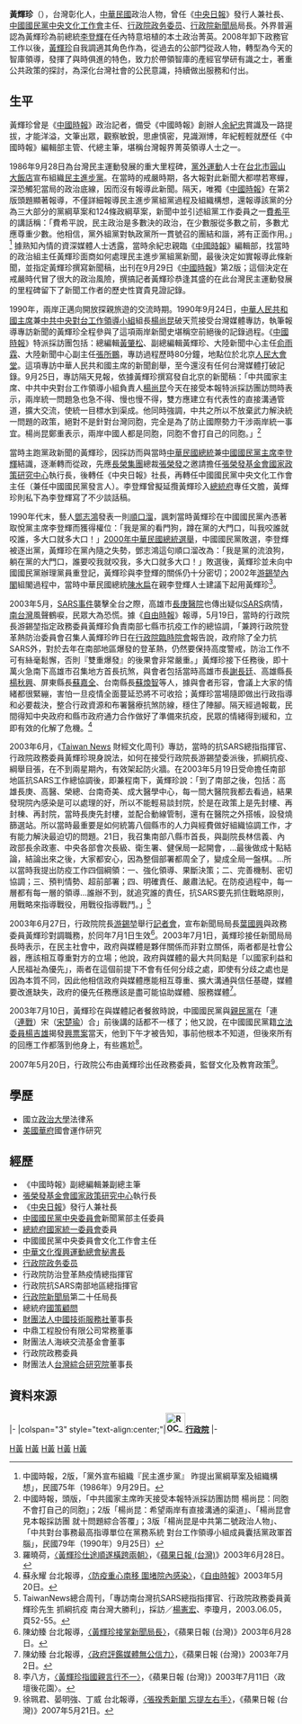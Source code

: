{{Infobox_officeholder
| name = 黃輝珍
| image name = 
| width = 
| Sex = 男
| Native place = 
| now = 
| period = 
| party = {{Kmt|19px}}
| date of birth = 1954年12月1日
| place of birth = 
| date of death = 
| place of death = 
| spouse = 
| educate = 
* 國立政治大學法律系畢業
| past = 
* 中國時報政治組主任 1986
* 中國時報副總編輯兼副總主筆 1989 - 1993
* 張榮發基金會國家政策研究中心執行長 1993 - 1996
* 中央日報社發行人兼社長 1996 - 1999
* 中國國民黨中央新聞黨部主任委員 1997 - 1999
* 總統府國家統一委員會委員 1999
* 中國國民黨中央文化工作會主任 1999 - 2000
* 中華文化復興運動總會秘書長 2001 - 2002
* 行政院政務委員 2002 - 2003
* 行政院防治登革熱疫情總指揮官 2002 - 2003
* 行政院抗SARS南部地區總指揮官 2003
* 行政院新聞局第二十任局長 2003 - 2004
* 總統府國策顧問 2004 - 2005
* 財團法人中國技術服務社董事長 2004 - 2005
* 中鼎工程公司常務董事 2004 - 2005
* 財團法人海峽交流基金會董事 2005 -
* 行政院政務委員 2007 - 2008
* 財團法人台灣綜合研究院董事長 2009 -
}}
'''黃輝珍'''（{{bd|1954年|12月1日||}}），台灣彰化人，[[中華民國|中華民國]]政治人物，曾任《[[中央日報|中央日報]]》發行人兼社長、[[中國國民黨中央文化工作會|中國國民黨中央文化工作會]]主任、[[中華民國行政院|行政院]][[政务委员_(中华民国)|政务委员]]、[[行政院新聞局|行政院新聞局]]局長。外界普遍認為黃輝珍為前總統[[李登輝|李登輝]]在任內特意培植的本土政治菁英。2008年卸下政務官工作以後，[[黃輝珍|黃輝珍]]自我調適其角色作為，從過去的公部門從政人物，轉型為今天的智庫領導，發揮了與時俱進的特色，致力於帶領智庫的產經官學研有識之士，著重公共政策的探討，為深化台灣社會的公民意識，持續做出服務和付出。

==生平==
黃輝珍曾是《[[中國時報|中國時報]]》政治記者，備受《中國時報》創辦人[[余紀忠|余紀忠]]賞識及一路提拔，才能洋溢，文筆出眾，觀察敏銳，思慮慎密，見識淵博，年紀輕輕就歷任《中國時報》編輯部主管、代總主筆，堪稱台灣報界菁英領導人士之一。

1986年9月28日為台灣民主運動發展的重大里程碑，[[黨外運動|黨外運動]]人士在[[台北市|台北市]][[圓山大飯店|圓山大飯店]]宣布組織[[民主進步黨|民主進步黨]]。在當時的戒嚴時期，各大報對此新聞大都噤若寒蟬，深恐觸犯當局的政治底線，因而沒有報導此新聞。隔天，唯獨《[[中國時報|中國時報]]》在第2版頭題顯著報導，不僅詳細報導民主進步黨組黨過程及組織構想，還報導該黨的分為三大部分的黨綱草案和124條政綱草案，新聞中並引述組黨工作委員之一[[費希平|費希平]]的講話稱：「費希平說，民主政治是多數決的政治，在少數服從多數之前，多數尤應尊重少數。他相信，黨外組黨對執政黨所一貫號召的團結和諧，將有正面作用。」<ref>中國時報，2版，「黨外宣布組織『民主進步黨』 昨提出黨綱草案及組織構想」，民國75年（1986年）9月29日。</ref> 據熟知內情的資深媒體人士透露，當時余紀忠親臨《[[中國時報|中國時報]]》編輯部，找當時的政治組主任黃輝珍面商如何處理民主進步黨組黨新聞，最後決定如實報導此條新聞，並指定黃輝珍撰寫新聞稿，出刊在9月29日《[[中國時報|中國時報]]》第2版；這個決定在戒嚴時代冒了很大的政治風險，撰搞記者黃輝珍恭逢其盛的在此台灣民主運動發展的里程碑留下了新聞工作者的歷史性寶貴見證記錄。

1990年，兩岸正邁向開放探親旅遊的交流時期。1990年9月24日，[[中華人民共和國主席|中華人民共和國主席]]兼[[中共中央對台工作領導小組|中共中央對台工作領導小組]]組長[[楊尚昆|楊尚昆]]破天荒接受台灣媒體專訪，執筆報導專訪新聞的黃輝珍全程參與了這項兩岸新聞史堪稱空前絕後的記錄過程。《[[中國時報|中國時報]]》特派採訪團包括：總編輯[[黃肇松|黃肇松]]、副總編輯黃輝珍、大陸新聞中心主任[[俞雨霖|俞雨霖]]、大陸新聞中心副主任[[張所鵬|張所鵬]]，專訪過程歷時80分鐘，地點位於北京[[人民大會堂|人民大會堂]]。這項專訪中華人民共和國主席的新聞創舉，至今還沒有任何台灣媒體打破記錄。9月25日，專訪隔天見報，依據黃輝珍撰寫發自北京的新聞稿：「中共國家主席、中共中央對台工作領導小組負責人[[楊尚昆|楊尚昆]]今天在接受本報特派採訪團訪問時表示，兩岸統一問題急也急不得、慢也慢不得，雙方應建立有代表性的直接溝通管道，擴大交流，使統一目標水到渠成。他同時強調，中共之所以不放棄武力解決統一問題的政策，絕對不是針對台灣同胞，完全是為了防止國際勢力干涉兩岸統一事宜。楊尚昆鄭重表示，兩岸中國人都是同胞，同胞不會打自己的同胞。」<ref>中國時報，頭版，「中共國家主席昨天接受本報特派採訪團訪問  楊尚昆：同胞不會打自己的同胞」；2版「楊尚昆：希望兩岸有直接溝通的渠道」、「楊尚昆會見本報採訪團  就十問題綜合答覆」；3版「楊尚昆是中共第二號政治人物」、「中共對台事務最高指導單位在黨務系統  對台工作領導小組成員囊括黨政軍首腦」，民國79年（1990年）9月25日）</ref>

當時主跑黨政新聞的黃輝珍，因採訪而與當時[[中華民國總統|中華民國總統]]兼[[中國國民黨主席|中國國民黨主席]][[李登輝|李登輝]]結識，逐漸轉而從政，先應[[長榮集團|長榮集團]]總裁[[張榮發|張榮發]]之邀請擔任[[張榮發基金會|張榮發基金會]][[國家政策研究中心|國家政策研究中心]]執行長，後轉任《中央日報》社長，再轉任中國國民黨中央文化工作會主任（兼任中國國民黨發言人）。李登輝曾擬延攬黃輝珍入[[中華民國總統府|總統府]]專任文膽，黃輝珍則私下為李登輝寫了不少談話稿。

1990年代末，藝人[[鄧志鴻|鄧志鴻]]發表一則[[順口溜|順口溜]]，諷刺當時黃輝珍在中國國民黨內憑著取悅黨主席李登輝而獲得權位：「我是黨的看門狗，蹲在黨的大門口，叫我咬誰就咬誰，多大口就多大口！」[[2000年中華民國總統選舉|2000年中華民國總統選舉]]，中國國民黨敗選，李登輝被逐出黨，黃輝珍在黨內隨之失勢，鄧志鴻這句順口溜改為：「我是黨的流浪狗，躺在黨的大門口，誰要咬我就咬我，多大口就多大口！」敗選後，黃輝珍並未向中國國民黨辦理黨員重登記，黃輝珍與李登輝的關係仍十分密切；2002年[[游錫堃內閣|游錫堃內閣]]組閣過程中，當時中華民國總統[[陳水扁|陳水扁]]在親李登輝人士建議下起用黃輝珍<ref>羅曉荷，[http://www.appledaily.com.tw/appledaily/article/headline/20030628/144321 〈黃輝珍仕途順遂橫跨兩朝〉]，《[[蘋果日報_(台灣)|蘋果日報 (台灣)]]》2003年6月28日。</ref>。 

2003年5月，[[SARS事件|SARS事件]]襲擊全台之際，高雄市[[長庚醫院|長庚醫院]]也傳出疑似[[SARS|SARS]]病情，[[南台灣|南台灣]]風聲鶴唳，民眾大為恐慌。據《[[自由時報|自由時報]]》報導，5月19日，當時的行政院長游錫堃指定政務委員黃輝珍負責南部七縣市抗疫工作的總協調，「兼跨行政院登革熱防治委員會召集人黃輝珍昨日在[[行政院會議|行政院臨時院會]]報告說，政府除了全力抗SARS外，對於去年在南部地區爆發的登革熱，仍然要保持高度警戒，防治工作不可有絲毫鬆懈，否則『雙重爆發』的後果會非常嚴重。」黃輝珍接下任務後，即十萬火急南下高雄市召集地方首長抗煞，與會者包括當時高雄市長[[謝長廷|謝長廷]]、高雄縣長[[楊秋興|楊秋興]]、屏東縣長[[蘇嘉全|蘇嘉全]]、台南縣長[[蘇煥智|蘇煥智]]等人，據與會者形容，會議上大家的情緒都很緊繃，害怕一旦疫情全面蔓延恐將不可收拾；黃輝珍當場隨即做出行政指導和必要裁決，整合行政資源和布署醫療抗煞防線，穩住了陣腳。隔天經過報載，民間得知中央政府和縣市政府通力合作做好了準備來抗疫，民眾的情緒得到緩和，立即有效的化解了危機。<ref>蘇永耀 台北報導，[http://www.libertytimes.com.tw/2003/new/may/20/today-sars1.htm 〈防疫重心南移 圍堵院內感染〉]，《[[自由時報|自由時報]]》2003年5月20日。</ref>

2003年6月，《[[Taiwan_News|Taiwan News]] 財經文化周刊》專訪，當時的抗SARS總指指揮官、行政院政務委員黃輝珍現身說法，如何在接受行政院長游錫堃委派後，抓綱抗疫、綱舉目張，在不到兩星期內，有效架起防火牆。在2003年5月19日受命擔任南部地區抗SARS工作總協調後，即兼程南下，黃輝珍說：「到了南部之後，包括：高雄長庚、高醫、榮總、台南奇美、成大醫學中心，每一間大醫院我都去看過，結果發現院內感染是可以處理的好，所以不能輕易談封院，於是在政策上是先封樓、再封棟、再封院，當時長庚先封樓，並配合動線管制，還有在醫院之外搭帳，設發燒篩選站。所以當時最重要是如何統籌八個縣市的人力與經費做好組織協調工作，才有能力解決最迫切的問題。21日，我召集南部八縣市首長，與副院長林信義、內政部長余政憲、中央各部會次長級、衛生署、健保局一起開會，…最後做成十點結論，結論出來之後，大家都安心，因為整個部署都周全了，變成全局一盤棋。…所以當時我提出防疫工作四個綱領：一、強化領導、果斷決策；二、完善機制、密切協調；三、預判情勢、超前部署；四、明確責任、嚴肅法紀。在防疫過程中，每一層都有每一層的領導…誰辦不到，就追究誰的責任，抗SARS要先抓住戰略原則，用戰略來指導戰役，用戰役指導戰鬥。」<ref>TaiwanNews總合周刊，「專訪南台灣抗SARS總指指揮官、行政院政務委員黃輝珍先生  抓綱抗疫  南台灣大勝利」，採訪／[[楊憲宏|楊憲宏]]、李瓊月，2003.06.05，頁52-55。</ref>

2003年6月27日，行政院院長[[游錫堃|游錫堃]]舉行[[記者會|記者會]]，宣布新聞局局長[[葉國興|葉國興]]與政務委員黃輝珍對調職務，於同年7月1日生效<ref>陳幼臻 台北報導，[http://www.appledaily.com.tw/appledaily/article/headline/20030628/144313 〈黃輝珍接掌新聞局長〉]，《蘋果日報 (台灣)》2003年6月28日。</ref>。2003年7月1日，黃輝珍接任新聞局局長時表示，在民主社會中，政府與媒體是夥伴關係而非對立關係，兩者都是社會公器，應該相互尊重對方的立場；他說，政府與媒體的最大共同點是「以國家利益和人民福祉為優先」，兩者在這個前提下不會有任何分歧之處，即使有分歧之處也是因為本質不同，因此他相信政府與媒體應能相互尊重、擴大溝通與信任基礎，媒體要改進缺失，政府的優先任務應該是盡可能協助媒體、服務媒體<ref>陳幼臻 台北報導，[http://www.appledaily.com.tw/appledaily/article/headline/20030702/155533 〈政府評鑑媒體無公信力〉]，《蘋果日報 (台灣)》2003年7月2日。</ref>。

2003年7月10日，黃輝珍在與媒體記者餐敘時說，中國國民黨與[[親民黨|親民黨]]在「連（[[連戰|連戰]]）宋（[[宋楚瑜|宋楚瑜]]）合」前後講的話都不一樣了；他又說，在中國國民黨籍[[立法委員|立法委員]][[楊吉雄|楊吉雄]]揭發[[興票案|興票案]]當天，他到下午才被告知，事前他根本不知道，但後來所有的回應工作都落到他身上，有些尷尬<ref>李八方，[http://www.appledaily.com.tw/appledaily/article/headline/20030711/179961 〈黃輝珍指國親言行不一〉]，《蘋果日報 (台灣)》2003年7月11日〈政壇後花園〉。</ref>。

2007年5月20日，行政院公布由黃輝珍出任政務委員，監督文化及教育政策<ref>徐珮君、晏明強、丁威 台北報導，[http://www.appledaily.com.tw/appledaily/article/headline/20070521/3492915 〈張揆秀新閣 忘提左右手〉]，《蘋果日報 (台灣)》2007年5月21日。</ref>。

== 學歷 ==
*國立[[政治大學|政治大學]]法律系
*[[美國|美國]][[華府|華府]]國會運作研究

== 經歷 ==
* 《中國時報》副總編輯兼副總主筆
* [[張榮發基金會|張榮發基金會]][[國家政策研究中心|國家政策研究中心]]執行長
* 《[[中央日報|中央日報]]》發行人兼社長
* [[中國國民黨中央委員會|中國國民黨中央委員會]]新聞黨部主任委員
* [[總統府|總統府]][[國家統一委員會|國家統一委員會]]委員
* 中國國民黨中央委員會文化工作會主任
* [[中華文化復興運動總會|中華文化復興運動總會]][[秘書長|秘書長]]
* [[行政院|行政院]][[政务委员_(中华民国)|政务委员]]
* 行政院防治登革熱疫情總指揮官
* 行政院抗SARS南部地區總指揮官
* [[行政院新聞局|行政院新聞局]]第二十任局長
* 總統府[[國策顧問|國策顧問]]
* [[財團法人|財團法人]][[中國技術服務社|中國技術服務社]]董事長
* 中鼎工程股份有限公司常務董事
* 財團法人海峽交流基金會董事
* 行政院政務委員
* 財團法人[[台灣綜合研究院|台灣綜合研究院]]董事長

==資料來源==
{{reflist}}

{{start box}}
{{s-gov|roc}}
|-
|colspan="3" style="text-align:center;"|'''[[File:ROC_Executive_Yuan_Logo.svg|35px]][[行政院|行政院]]'''
|-
{{s-before|[[葉國興|葉國興]]}}
{{s-title|[[行政院新聞局|新聞局局長]]<br><small>第二十任<br>2003年7月1日－2004年5月20日}}
{{s-after|[[林佳龍|林佳龍]]}}
{{end box}}

{{國家統一委員會成員}}

[[Category:中央日報社長|H黃]]
[[Category:中華民國行政院新聞局局長|H黃]]
[[Category:行政院政務委員|H黃]]
[[Category:國立政治大學校友|H黃]]
[[Category:前中國國民黨黨員|H黃]]